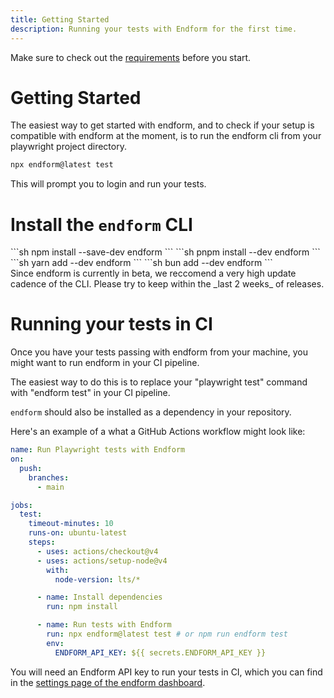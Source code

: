 ```yaml
---
title: Getting Started
description: Running your tests with Endform for the first time.
---
```



Make sure to check out the [requirements](/docs/reference/requirements) before you start.

# Getting Started

The easiest way to get started with endform, and to check if your setup is compatible with endform at the moment, is to run the endform cli from your playwright project directory.

```sh
npx endform@latest test
```

This will prompt you to login and run your tests.


# Install the `endform` CLI

<Tabs syncKey="pkg">
   <TabItem label="npm">
   ```sh
   npm install --save-dev endform
   ```
   </TabItem>
   <TabItem label="pnpm">
   ```sh
   pnpm install --dev endform
   ```
   </TabItem>
   <TabItem label="Yarn">
   ```sh
   yarn add --dev endform
   ```
   </TabItem>
   <TabItem label="Bun">
   ```sh
   bun add --dev endform
   ```
   </TabItem>
</Tabs>

<Aside>
Since endform is currently in beta, we reccomend a very high update cadence of the CLI. Please try to keep within the _last 2 weeks_ of releases.
</Aside>


# Running your tests in CI

Once you have your tests passing with endform from your machine, you might want to run endform in your CI pipeline.

The easiest way to do this is to replace your "playwright test" command with "endform test" in your CI pipeline.

`endform` should also be installed as a dependency in your repository.

Here's an example of a what a GitHub Actions workflow might look like:

```yml
name: Run Playwright tests with Endform
on:
  push:
    branches:
      - main

jobs:
  test:
    timeout-minutes: 10
    runs-on: ubuntu-latest
    steps:
      - uses: actions/checkout@v4
      - uses: actions/setup-node@v4
        with:
          node-version: lts/*

      - name: Install dependencies
        run: npm install

      - name: Run tests with Endform
        run: npx endform@latest test # or npm run endform test
        env:
          ENDFORM_API_KEY: ${{ secrets.ENDFORM_API_KEY }}
```

You will need an Endform API key to run your tests in CI, which you can find in the [settings page of the endform dashboard](https://endform.dev/app/org-routes/settings).